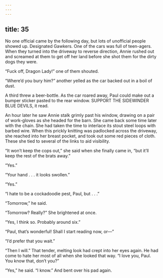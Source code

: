 ```yaml
---
---
---
```

title: 35
---




No one official came by the following day, but lots of unofficial people showed up. Designated Gawkers. One of the cars was full of teen-agers. When they turned into the driveway to reverse direction, Annie rushed out and screamed at them to get off her land before she shot them for the dirty dogs they were.

“Fuck off, Dragon Lady!” one of them shouted.

“Where’d you bury him?” another yelled as the car backed out in a boil of dust.

A third threw a beer-bottle. As the car roared away, Paul could make out a bumper sticker pasted to the rear window. SUPPORT THE SIDEWINDER BLUE DEVILS, it read.

An hour later he saw Annie stalk grimly past his window, drawing on a pair of work-gloves as she headed for the barn. She came back some time later with the chain. She had taken the time to interlace its stout steel loops with barbed wire. When this prickly knitting was padlocked across the driveway, she reached into her breast pocket, and took out some red pieces of cloth. These she tied to several of the links to aid visibility.

“It won’t keep the cops out,” she said when she finally came in, “but it’ll keep the rest of the brats away.”

“Yes.”

“Your hand . . . it looks swollen.”

“Yes.”

“I hate to be a cockadoodie pest, Paul, but . . .”

“Tomorrow,” he said.

“Tomorrow? Really?” She brightened at once.

“Yes, I think so. Probably around six.”

“Paul, that’s wonderful! Shall I start reading now, or—”

“I’d prefer that you wait.”

“Then I will.” That tender, melting look had crept into her eyes again. He had come to hate her most of all when she looked that way. “I love you, Paul. You know that, don’t you?”

“Yes,” he said. “I know.” And bent over his pad again.